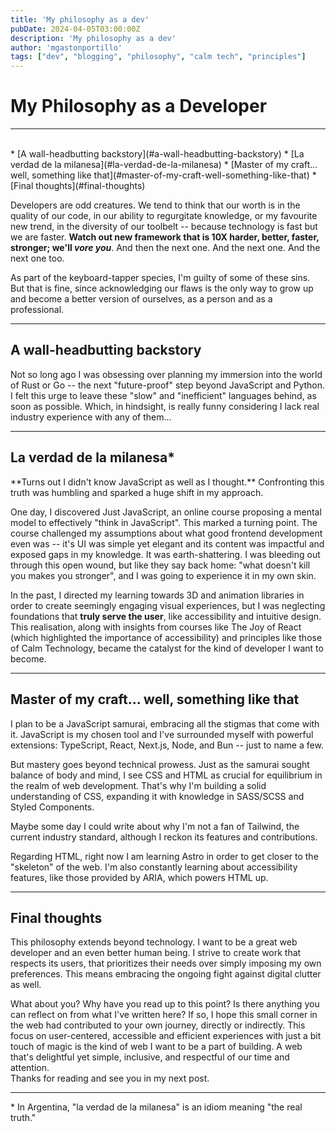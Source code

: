 ```yaml
---
title: 'My philosophy as a dev'
pubDate: 2024-04-05T03:00:00Z
description: 'My philosophy as a dev'
author: 'mgastonportillo'
tags: ["dev", "blogging", "philosophy", "calm tech", "principles"]
---
```


# My Philosophy as a Developer
---
<br />
<TableOfContents>
* [A wall-headbutting backstory](#a-wall-headbutting-backstory)
* [La verdad de la milanesa](#la-verdad-de-la-milanesa)
* [Master of my craft... well, something like that](#master-of-my-craft-well-something-like-that)
* [Final thoughts](#final-thoughts)
</TableOfContents>
<br />

Developers are odd creatures. We tend to think that our worth is in the quality of our code, in our ability to regurgitate knowledge, or my favourite new trend, in the diversity of our toolbelt -- because technology is fast but we are faster. **Watch out new framework that is 10X harder, better, faster, stronger; we'll <em>vore you</em>**. And then the next one. And the next one. And the next one too.

As part of the keyboard-tapper species, I'm guilty of some of these sins. But that is fine, since acknowledging our flaws is the only way to grow up and become a better version of ourselves, as a person and as a professional.

---
## A wall-headbutting backstory
Not so long ago I was obsessing over planning my immersion into the world of Rust or Go -- the next "future-proof" step beyond JavaScript and Python. I felt this urge to leave these "slow" and "inefficient" languages behind, as soon as possible. Which, in hindsight, is really funny considering I lack real industry experience with any of them...

---
## La verdad de la milanesa*
<Highlight type="star" color="blue" aria-labelledby="la-verdad-de-la-milanesa">
**Turns out I didn't know JavaScript as well as I thought.** Confronting this truth was humbling and sparked a huge shift in my approach.
</Highlight>

One day, I discovered <Link href="https://justjavascript.com/">Just JavaScript</Link>, an online course proposing a mental model to effectively "think in JavaScript". This marked a turning point. The course challenged my assumptions about what good frontend development even was -- it's UI was simple yet elegant and its content was impactful and exposed gaps in my knowledge. It was earth-shattering. I was bleeding out through this open wound, but like they say back home: "what doesn't kill you makes you stronger", and I was going to experience it in my own skin.

In the past, I directed my learning towards 3D and animation libraries in order to create seemingly engaging visual experiences, but I was neglecting foundations that **truly serve the user**, like accessibility and intuitive design. This realisation, along with insights from courses like <Link href="https://www.joyofreact.com/">The Joy of React</Link> (which highlighted the importance of accessibility) and principles like those of <Link href="https://calmtech.com/">Calm Technology</Link>, became the catalyst for the kind of developer I want to become.

---
## Master of my craft... well, something like that
I plan to be a JavaScript samurai, embracing all the stigmas that come with it. JavaScript is my chosen tool and I've surrounded myself with powerful extensions: TypeScript, React, Next.js, Node, and Bun -- just to name a few.

But mastery goes beyond technical prowess. Just as the samurai sought balance of body and mind, I see CSS and HTML as crucial for equilibrium in the realm of web development. That's why I'm building a solid understanding of CSS, expanding it with knowledge in <Link href="https://sass-lang.org/">SASS/SCSS</Link> and <Link href="https://styled-components.com/">Styled Components</Link>.

<Highlight type="info">
Maybe some day I could write about why I'm not a fan of Tailwind, the current industry standard, although I reckon its features and contributions.
</Highlight>

Regarding HTML, right now I am learning <Link href="https://astro.build/">Astro</Link> in order to get closer to the "skeleton" of the web. I'm also constantly learning about accessibility features, like those provided by <Link href="https://www.w3.org/TR/wai-aria/">ARIA</Link>, which powers HTML up.

---
## Final thoughts

This philosophy extends beyond technology. I want to be a great web developer and an even better human being. I strive to create work that respects its users, that  prioritizes their needs over simply imposing my own preferences. This means embracing the ongoing fight against digital clutter as well.

What about you? Why have you read up to this point? Is there anything you can reflect on from what I've written here? If so, I hope this small corner in the web had contributed to your own journey, directly or indirectly. This focus on user-centered, accessible and efficient experiences with just a bit touch of magic is the kind of web I want to be a part of building. A web that's delightful yet simple, inclusive, and respectful of our time and attention.
<br/>
Thanks for reading and see you in my next post.

<hr/>

<div class="foot-notes">
<span><span>* </span>In Argentina, "la verdad de la milanesa" is an idiom meaning "the real truth."</span>
</div>
